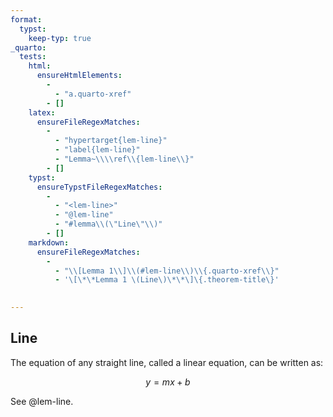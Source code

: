 ```yaml
---
format:
  typst:
    keep-typ: true
_quarto:
  tests:
    html:
      ensureHtmlElements:
        - 
          - "a.quarto-xref"
        - []
    latex:
      ensureFileRegexMatches:
        -
          - "hypertarget{lem-line}"
          - "label{lem-line}"
          - "Lemma~\\\\ref\\{lem-line\\}"
        - []
    typst:
      ensureTypstFileRegexMatches:
        - 
          - "<lem-line>"
          - "@lem-line"
          - "#lemma\\(\"Line\"\\)"
        - []
    markdown:
      ensureFileRegexMatches:
        -
          - "\\[Lemma 1\\]\\(#lem-line\\)\\{.quarto-xref\\}"
          - '\[\*\*Lemma 1 \(Line\)\*\*\]\{.theorem-title\}'
    

---
```


::: {#lem-line}

## Line

The equation of any straight line, called a linear equation, can be written as:

$$
y = mx + b
$$
:::

See @lem-line.
